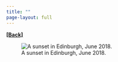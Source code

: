 ```yaml
---
title: ""
page-layout: full
---
```

  
[**[Back]**](../pages/talks.qmd)

![A sunset in Edinburgh, June 2018.](../images/EDINB.jpg)
